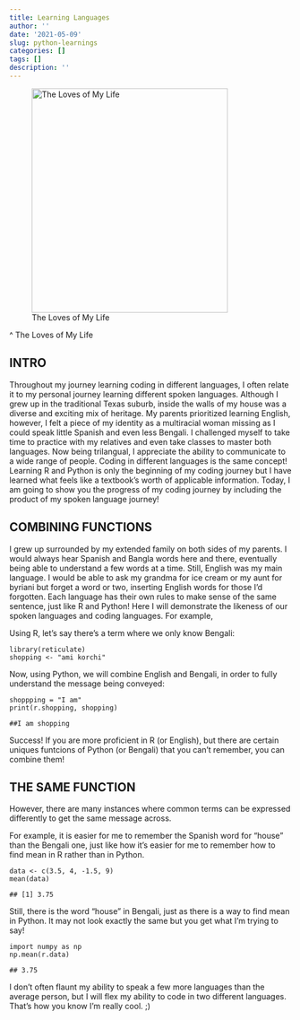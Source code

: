 ```yaml
---
title: Learning Languages
author: ''
date: '2021-05-09'
slug: python-learnings
categories: []
tags: []
description: ''
---
```


![The Loves of My Life](/post/2021-05-09-python-learnings_files/Suki.jpg){width=350px height=400px}
<figcaption>^ The Loves of My Life</figcaption>

<h2>INTRO</h2>

Throughout my journey learning coding in different languages, I often relate it to my personal journey learning different spoken languages. Although I grew up in the traditional Texas suburb, inside the walls of my house was a diverse and exciting mix of heritage. My parents prioritized learning English, however, I felt a piece of my identity as a multiracial woman missing as I could speak little Spanish and even less Bengali. I challenged myself to take time to practice with my relatives and even take classes to master both languages. Now being trilangual, I appreciate the ability to communicate to a wide range of people. Coding in different languages is the same concept! Learning R and Python is only the beginning of my coding journey but I have learned what feels like a textbook's worth of applicable information. Today, I am going to show you the progress of my coding journey by including the product of my spoken language journey!

<h2>COMBINING FUNCTIONS</h2>

I grew up surrounded by my extended family on both sides of my parents. I would always hear Spanish and Bangla words here and there, eventually being able to understand a few words at a time. Still, English was my main language. I would be able to ask my grandma for ice cream or my aunt for byriani but forget a word or two, inserting English words for those I'd forgotten. Each language has their own rules to make sense of the same sentence, just like R and Python! Here I will demonstrate the likeness of our spoken languages and coding languages. For example,

Using R, let's say there's a term where we only know Bengali:

<pre><code>library(reticulate)
shopping <- "ami korchi"
</code></pre>

Now, using Python, we will combine English and Bengali, in order to fully understand the message being conveyed:

<pre><code>shoppping = "I am"
print(r.shopping, shopping)
</code></pre>

<pre><code>##I am shopping</code></pre>

Success! If you are more proficient in R (or English), but there are certain uniques funtcions of Python (or Bengali) that you can't remember, you can combine them!

<h2>THE SAME FUNCTION</h2>

However, there are many instances where common terms can be expressed differently to get the same message across.

For example, it is easier for me to remember the Spanish word for "house" than the Bengali one, just like how it's easier for me to remember how to find mean in R rather than in Python.

<pre><code>data <- c(3.5, 4, -1.5, 9)
mean(data)
</code></pre>

<pre><code>## [1] 3.75</code></pre>

Still, there is the word "house" in Bengali, just as there is a way to find mean in Python. It may not look exactly the same but you get what I'm trying to say!

<pre><code>import numpy as np
np.mean(r.data)
</code></pre>

<pre><code>## 3.75</code></pre>

I don't often flaunt my ability to speak a few more languages than the average person, but I will flex my ability to code in two different languages. That's how you know I'm really cool. ;) 